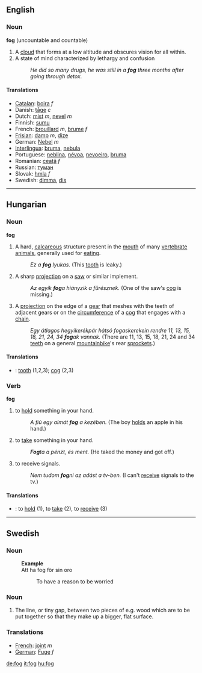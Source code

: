 ==English==
=== Noun ===
'''fog''' (uncountable and countable)
#A [[cloud]] that forms at a low altitude and obscures vision for all within.
#A state of mind characterized by lethargy and confusion
#:''He did so many drugs, he was still in a '''fog''' three months after going through detox.''

==== Translations ====
*[[Catalan]]: [[boira]] ''f''
*Danish: [[tåge]] ''c''
*Dutch: [[mist]] ''m'', [[nevel]] ''m''
*Finnish: [[sumu]]
*French: [[brouillard]] ''m'', [[brume]] ''f''
*[[Frisian]]: [[damp]] ''m'', [[dize]]
*German: [[Nebel]] ''m''
*[[Interlingua]]: [[bruma]], [[nebula]]
*Portuguese: [[neblina]], [[névoa]], [[nevoeiro]], [[bruma]]
*Romanian: [[ceaţă]] ''f''
*Russian: [[туман]]
*Slovak: [[hmla]] ''f''
*Swedish: [[dimma]], [[dis]]

----

==Hungarian==
===Noun===
'''fog'''
#A hard, [[calcareous]] structure present in the [[mouth]] of many [[vertebrate]] [[animals]], generally used for [[eat]]ing.
#: ''Ez a '''fog''' lyukas.'' (This [[tooth]] is leaky.)
#A sharp [[projection]] on a [[saw]] or similar implement.
#: ''Az egyik '''fog'''a hiányzik a fűrésznek.'' (One of the saw's [[cog]] is missing.)
#A [[projection]] on the edge of a [[gear]] that meshes with the teeth of adjacent gears or on the [[circumference]] of a [[cog]] that engages with a [[chain]].
#: ''Egy átlagos hegyikerékpár hátsó fogaskerekein rendre 11, 13, 15, 18, 21, 24, 34 '''fog'''ak vannak.'' (There are 11, 13, 15, 18, 21, 24 and 34 [[teeth]] on a general [[mountainbike]]'s rear [[sprockets]].)

====Translations====
*{{en}}: [[tooth]] (1,2,3); [[cog]] (2,3)

===Verb===
'''fog'''
# to [[hold]] something in your hand.
#: ''A fiú egy almát '''fog''' a kezében.'' (The boy [[holds]] an apple in his hand.)
# to [[take]] something in your hand.
#: '''''Fog'''ta a pénzt, és ment.'' (He taked the money and got off.)
# to receive signals.
#: ''Nem tudom '''fog'''ni az adást a tv-ben.'' (I can't [[receive]] signals to the tv.)

====Translations====
*{{en}}: to [[hold]] (1), to [[take]] (2), to [[receive]] (3)

----

==Swedish==
===Noun===
:'''Example'''
:Att ha fog för sin oro
::To have a reason to be worried
===Noun===
#The line, or tiny gap, between two pieces of e.g. wood which are to be put together so that they make up a bigger, flat surface.
===Translations===
*[[French]]: [[joint]] ''m''
*[[German]]: [[Fuge]] ''f''

[[de:fog]]
[[it:fog]]
[[hu:fog]]